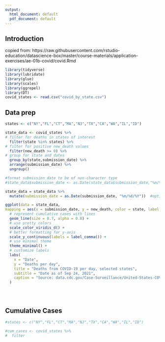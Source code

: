 ---
output:
  html_document: default
  pdf_document: default
---



## Introduction

copied from: https://raw.githubusercontent.com/rstudio-education/datascience-box/master/course-materials/application-exercises/ae-01b-covid/covid.Rmd


```{r load-packages, warning = FALSE, message = FALSE}
library(tidyverse)
library(lubridate)
library(glue)
library(scales)
library(ggrepel)
library(DT)
covid_states <- read.csv("covid_by_state.csv")

```

## Data prep

```{r prep-state-data}

states <- c("NY","FL","CT","MA","NJ","TX","CA","WA","IL","ID")

state_data <- covid_states %>%
# filter for deaths in states of interest
  filter(state %in% states) %>%
# filter for positive new_death values
  filter(new_death >= 0) %>%
# group for state and dates
  group_by(state,submission_date) %>%
  arrange(submission_date) %>%
  ungroup()

#format submission_date to be of non-character type
#state_data$submission_date <- as.Date(state_data$submission_date,"%m/%d/%Y")  #option1

state_data = state_data %>%
  mutate(submission_date = as.Date(submission_date, "%m/%d/%Y"))  #option2

ggplot(data = state_data,
mapping = aes(x = submission_date, y = new_death, color = state, label = state, group = state)) +
  # represent cumulative cases with lines
  geom_line(size = 0.7, alpha = 0.8) +
  # use pretty colors
  scale_color_viridis_d() +
  # better formatting for y-axis
  scale_y_continuous(labels = label_comma()) +
  # use minimal theme
  theme_minimal() +
  # customize labels
  labs(
    x = "Date",
    y = "Deaths per day",
    title = "Deaths from COVID-19 per day, selected states",
    subtitle = "Date as of Sep 24, 2021",
    caption = "Source: data.cdc.gov/Case-Surveillance/United-States-COVID-19-Cases-and-Deaths-by-State-o/9mfq-cb36/data"
  )


    
```
## Cumulative Cases

```{r}
#states <- c("NY","FL","CT","MA","NJ","TX","CA","WA","IL","ID")

#cum_cases <- covid_states %>%
#  filter
```

